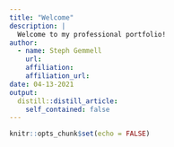 ```yaml
---
title: "Welcome"
description: |
  Welcome to my professional portfolio! 
author:
  - name: Steph Gemmell
    url: 
    affiliation: 
    affiliation_url: 
date: 04-13-2021
output:
  distill::distill_article:
    self_contained: false
---
```


```r
knitr::opts_chunk$set(echo = FALSE)


```



